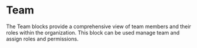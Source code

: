 
<Meta title="Blocks/Administration/Team" />

# Team
The Team blocks provide a comprehensive view of team members and their roles within the organization. This block can be used manage team and assign roles and permissions.

<Canvas sourceState="shown" of={TeamStories.TeamMinimal} />

<Canvas sourceState="shown" of={TeamStories.TeamGeneral} />

<Canvas sourceState="shown" of={TeamStories.TeamRoles} />
